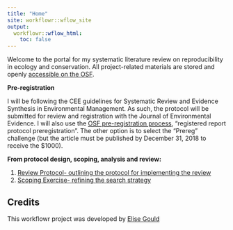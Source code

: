 ```yaml
---
title: "Home"
site: workflowr::wflow_site
output:
  workflowr::wflow_html:
    toc: false
---
```


Welcome to the portal for my systematic literature review on reproducibility in ecology and conservation. All project-related materials are stored and openly [accessible on the OSF]([accessible on the OSF]).

**Pre-registration**

I will be following the CEE guidelines for Systematic Review and Evidence Synthesis in Environmental Management. As such, the protocol will be submitted for review and registration with the Journal of Environmental Evidence. I will also use the [OSF pre-registration process](http://help.osf.io/m/registrations/l/524206-understand-registration-forms), "registered report protocol preregistration". The other option is to select the "Prereg" challenge (but the article must be published by December 31, 2018 to receive the $1000).


**From protocol design, scoping, analysis and review:**

1. [Review Protocol- outlining the protocol for implementing the review](review_protocol.html)
2. [Scoping Exercise- refining the search strategy](review_scoping.html)

## Credits

This workflowr project was developed by [Elise Gould](https://github.com/egouldo)
